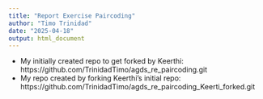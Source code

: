 ```yaml
---
title: "Report Exercise Paircoding"
author: "Timo Trinidad"
date: "2025-04-18"
output: html_document
---
```


- My initially created repo to get forked by Keerthi: https://github.com/TrinidadTimo/agds_re_paircoding.git
- My repo created by forking Keerthi's initial repo: https://github.com/TrinidadTimo/agds_re_paircoding_Keerti_forked.git